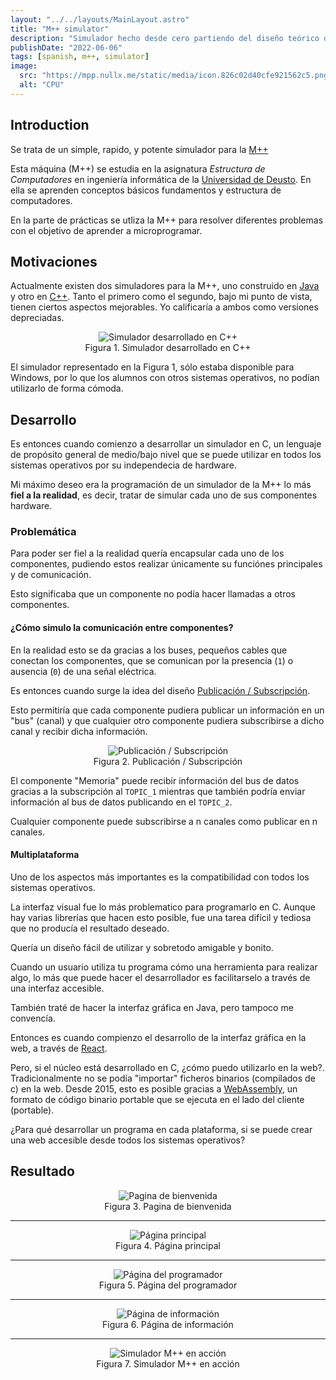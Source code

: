 ```yaml
---
layout: "../../layouts/MainLayout.astro"
title: "M++ simulator"
description: "Simulador hecho desde cero partiendo del diseño teórico de 'La Maquina plus plus'"
publishDate: "2022-06-06"
tags: [spanish, m++, simulator]
image:
  src: "https://mpp.nullx.me/static/media/icon.826c02d40cfe921562c5.png"
  alt: "CPU"
---
```


<GithubLink url="https://github.com/nullxx/mpp" name="Open source"/>

## Introduction

Se trata de un simple, rapido, y potente simulador para la [M++](https://web.archive.org/web/20170518104216/http://paginaspersonales.deusto.es/zubia/)

Esta máquina (M++) se estudia en la asignatura _Estructura de Computadores_ en ingeniería informática de la [Universidad de Deusto](https://www.deusto.es/).
En ella se aprenden conceptos básicos fundamentos y estructura de computadores.

En la parte de prácticas se utliza la M++ para resolver diferentes problemas con el objetivo de aprender a microprogramar.

## Motivaciones

Actualmente existen dos simuladores para la M++, uno construido en [Java](https://es.wikipedia.org/wiki/Java_(lenguaje_de_programaci%C3%B3n)) y otro en [C++](https://es.wikipedia.org/wiki/C%2B%2B). Tanto el primero como el segundo, bajo mi punto de vista, tienen ciertos aspectos mejorables. Yo calificaría a ambos como versiones depreciadas.

<figure style="text-align:center">
<img src="https://i.ibb.co/4WnvcdY/mpp-c.png" alt="Simulador desarrollado en C++" />
<figcaption align="center">Figura 1. Simulador desarrollado en C++</figcaption>
</figure>

El simulador representado en la Figura 1, sólo estaba disponible para Windows, por lo que los alumnos con otros sistemas operativos, no podían utilizarlo de forma cómoda.

## Desarrollo

Es entonces cuando comienzo a desarrollar un simulador en C, un lenguaje de propósito general de medio/bajo nivel que se puede utilizar en todos los sistemas operativos por su independecia de hardware.

Mi máximo deseo era la programación de un simulador de la M++ lo más **fiel a la realidad**, es decir, tratar de simular cada uno de sus componentes hardware.

### Problemática

Para poder ser fiel a la realidad quería encapsular cada uno de los componentes, pudiendo estos realizar únicamente su funciónes principales y de comunicación.

Esto significaba que un componente no podía hacer llamadas a otros componentes.

#### **¿Cómo simulo la comunicación entre componentes?**

En la realidad esto se da gracias a los buses, pequeños cables que conectan los componentes, que se comunican por la presencia (`1`) o ausencia (`0`) de una señal eléctrica.

Es entonces cuando surge la idea del diseño [Publicación / Subscripción](https://cloud.google.com/pubsub/docs/overview?hl=es-419).

Esto permitiría que cada componente pudiera publicar un información en un "bus" (canal) y que cualquier otro componente pudiera subscribirse a dicho canal y recibir dicha información.

<figure style="text-align:center">
<img src="https://i.ibb.co/Kx7rzfL/pubSub.png" alt="Publicación / Subscripción" />
<figcaption align="center">Figura 2. Publicación / Subscripción</figcaption>
</figure>

El componente "Memoria" puede recibir información del bus de datos gracias a la subscripción al `TOPIC_1` mientras que también podría enviar información al bus de datos publicando en el `TOPIC_2`.

Cualquier componente puede subscribirse a n canales como publicar en n canales.

#### **Multiplataforma**

Uno de los aspectos más importantes es la compatibilidad con todos los sistemas operativos.

La interfaz visual fue lo más problematico para programarlo en C. Aunque hay varias librerías que hacen esto posible, fue una tarea difícil y tediosa que no producía el resultado deseado.

Quería un diseño fácil de utilizar y sobretodo amigable y bonito.

Cuando un usuario utiliza tu programa cómo una herramienta para realizar algo, lo más que puede hacer el desarrollador es facilitarselo a través de una interfaz accesible.

También traté de hacer la interfaz gráfica en Java, pero tampoco me convencía.

Entonces es cuando compienzo el desarrollo de la interfaz gráfica en la web, a través de [React](https://reactjs.org/).

Pero, si el núcleo está desarrollado en C, ¿cómo puedo utilizarlo en la web?. Tradicionalmente no se podía "importar" ficheros binarios (compilados de c) en la web. Desde 2015, esto es posible gracias a [WebAssembly](https://en.wikipedia.org/wiki/WebAssembly), un formato de código binario portable que se ejecuta en el lado del cliente (portable).

¿Para qué desarrollar un programa en cada plataforma, si se puede crear una web accesible desde todos los sistemas operativos?

## Resultado

<figure style="text-align:center">
<img src="https://github.com/nullxx/mpp/blob/master/demo/demo_welcome.png?raw=true" alt="Pagina de bienvenida" />
<figcaption align="center">Figura 3. Pagina de bienvenida</figcaption>
</figure>
<hr />
<figure style="text-align:center">
<img src="https://github.com/nullxx/mpp/blob/master/demo/demo_board.png?raw=true" alt="Página principal" />
<figcaption align="center">Figura 4. Página principal</figcaption>
</figure>
<hr />
<figure style="text-align:center">
<img src="https://github.com/nullxx/mpp/blob/master/demo/demo_coder.png?raw=true" alt="Página del programador" />
<figcaption align="center">Figura 5. Página del programador</figcaption>
</figure>
<hr />
<figure style="text-align:center">
<img src="https://github.com/nullxx/mpp/blob/master/demo/demo_info.png?raw=true" alt="Página de información" />
<figcaption align="center">Figura 6. Página de información</figcaption>
</figure>
<hr />
<figure style="text-align:center">
<img src="https://nullx.me/images/mpp.gif" alt="Simulador M++ en acción" />
<figcaption align="center">Figura 7. Simulador M++ en acción</figcaption>
</figure>
